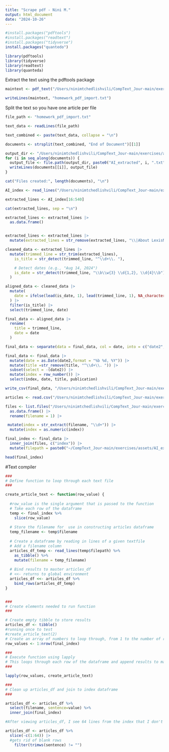 ```yaml
---
title: "Scrape pdf - Nini M."
output: html_document
date: "2024-10-26"
---
```


```r
#install.packages("pdftools")
#install.packages("readtext")
#install.packages("tidyverse")
install.packages("quantedo")

library(pdftools)
library(tidyverse)
library(readtext)
library(quanteda)
```

Extract the text using the pdftools package
```r

maintext <- pdf_text("/Users/ninimtchedlishvili/CompText_Jour-main/exercises/assets/pdfs/AI_yao_taufiq.PDF")

writeLines(maintext, "homework_pdf_import.txt")
```

Split the text so you have one article per file

```r

file_path <- "homework_pdf_import.txt"

text_data <- readLines(file_path)

text_combined <- paste(text_data, collapse = "\n")

documents <- strsplit(text_combined, "End of Document")[[1]]

```


```r

output_dir <- "/Users/ninimtchedlishvili/CompText_Jour-main/exercises/assets/AI_extracted"
for (i in seq_along(documents)) {
  output_file <- file.path(output_dir, paste0("AI_extracted", i, ".txt"))
  writeLines(documents[[i]], output_file)
}

cat("Files created:", length(documents), "\n")

```


```r

AI_index <- read_lines("/Users/ninimtchedlishvili/CompText_Jour-main/exercises/assets/AI_extracted/AI_extracted1.txt")

extracted_lines <- AI_index[16:540]

cat(extracted_lines, sep = "\n")

extracted_lines <- extracted_lines |> 
  as.data.frame() 


extracted_lines <- extracted_lines |> 
  mutate(extracted_lines = str_remove(extracted_lines, "\\|About LexisNexis | Privacy Policy | Terms & Conditions | Copyright © 2020 LexisNexis"))


```


```r
cleaned_data <- extracted_lines |>
  mutate(trimmed_line = str_trim(extracted_lines),  
    is_title = str_detect(trimmed_line, "^\\d+\\. "),  

    # Detect dates (e.g., "Aug 14, 2024")
    is_date = str_detect(trimmed_line, "\\b\\w{3} \\d{1,2}, \\d{4}\\b")
  )

```


```r

aligned_data <- cleaned_data |>
  mutate(
    date = ifelse(lead(is_date, 1), lead(trimmed_line, 1), NA_character_)  # Shift date to title's row
  ) |>
  filter(is_title) |>
  select(trimmed_line, date) 

final_data <- aligned_data |>
  rename(
    title = trimmed_line,
    date = date
  )

final_data <- separate(data = final_data, col = date, into = c("date2", "publication"), sep = "  ", extra = "merge", fill = "right")

final_data <- final_data |> 
  mutate(date = as.Date(date2,format = "%b %d, %Y")) |> 
  mutate(title =str_remove(title, "^\\d+\\. ")) |> 
  subset(select = -(date2)) |> 
  mutate(index = row_number()) |> 
  select(index, date, title, publication)

```


```r

write_csv(final_data, "/Users/ninimtchedlishvili/CompText_Jour-main/exercises/assets/finaldata.csv") 

```


```r

articles <- read.csv("/Users/ninimtchedlishvili/CompText_Jour-main/exercises/assets/finaldata.csv")


```


```r

files <- list.files("/Users/ninimtchedlishvili/CompText_Jour-main/exercises/assets/AI_extracted", pattern="*.txt") %>% 
  as.data.frame() |> 
  rename(filename = 1) |> 

 mutate(index = str_extract(filename, "\\d+")) |> 
  mutate(index = as.numeric(index))


```

```r
final_index <- final_data |> 
  inner_join(files, c("index")) |> 
  mutate(filepath = paste0("~/CompText_Jour-main/exercises/assets/AI_extracted/", filename))

head(final_index)


```


#Text compiler
```r
###
# Define function to loop through each text file 
###

create_article_text <- function(row_value) {
  
  #row_value is the single argument that is passed to the function
  # Take each row of the dataframe
  temp <- final_index %>%
    slice(row_value)
  
  # Store the filename for  use in constructing articles dataframe
  temp_filename <- temp$filename
  
  # Create a dataframe by reading in lines of a given textfile
  # Add a filename column 
  articles_df_temp <- read_lines(temp$filepath) %>%
    as_tibble() %>%
    mutate(filename = temp_filename)
  
  # Bind results to master articles_df
  # <<- returns to global environment
  articles_df <<- articles_df %>%
    bind_rows(articles_df_temp)
}



```

```r

###
# Create elements needed to run function
###

# Create empty tibble to store results
articles_df <- tibble()
#running once to test
#create_article_text(2) 
# Create an array of numbers to loop through, from 1 to the number of rows in our index dataframe 
row_values <- 1:nrow(final_index)

###
# Execute function using lapply
# This loops through each row of the dataframe and append results to master file
###

lapply(row_values, create_article_text)

###
# Clean up articles_df and join to index dataframe
###

articles_df <- articles_df %>%
  select(filename, sentence=value) %>%
  inner_join(final_index)

#After viewing articles_df, I see 64 lines from the index that I don't need. Cutting them 

articles_df <- articles_df %>%
  slice(-c(1:64)) |> 
  #gets rid of blank rows
    filter(trimws(sentence) != "") 

```

